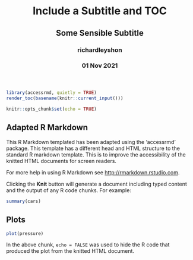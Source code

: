 
<html lang="en">
<header>
  <meta charset="utf-8"/>
  <title>Include a Subtitle and TOC</title>
  <h1 class="title toc-ignore">Include a Subtitle and TOC</h1>
  <h2 class="subtitle toc-ignore">Some Sensible Subtitle</h2>
  <h3 class="author toc-ignore">richardleyshon</h3>
  <h3 class="date toc-ignore">01 Nov 2021</h3>
</header>
<body>
```r
library(accessrmd, quietly = TRUE)
render_toc(basename(knitr::current_input()))
```

```r
knitr::opts_chunk$set(echo = TRUE)
```
  
## Adapted R Markdown

This R Markdown templated has been adapted using the 'accessrmd' package. This
template has a different head and HTML structure to the standard R markdown
template. This is to improve the accessibility of the knitted HTML documents for
screen readers.

For more help in using R Markdown see <http://rmarkdown.rstudio.com>.

Clicking the **Knit** button will generate a document including typed content
and the output of any R code chunks. For example:
    
```r
summary(cars)
```

## Plots
  
```r
plot(pressure)
```

In the above chunk, `echo = FALSE` was used to hide the R code that produced the
plot from the knitted HTML document.</body>
</html>
